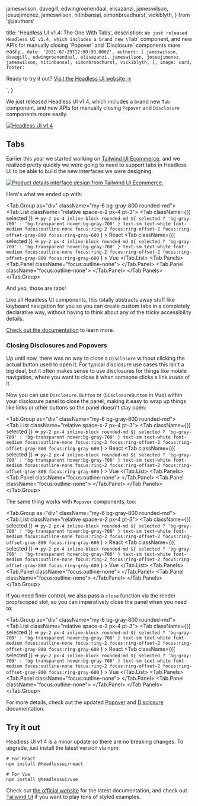   jameswilson,
  davegill,
  edwingroenendaal,
  elisazanzi,
  jameswilson,
  josuejimenez,
  jameswilson,
  nitinbansal,
  simonbroadhurst,
  vickiblyth,
} from '@/authors'

  title: 'Headless UI v1.4: The One With Tabs',
  description: `We just released Headless UI v1.4, which includes a brand new \`Tab\` component, and new APIs for manually closing \`Popover\` and \`Disclosure\` components more easily.`,
  date: '2021-07-29T12:00:00.000Z',
  authors: [
    jameswilson,
    davegill,
    edwingroenendaal,
    elisazanzi,
    jameswilson,
    josuejimenez,
    jameswilson,
    nitinbansal,
    simonbroadhurst,
    vickiblyth,
  ],
  image: card,
  footer: `
    <p>
      Ready to try it out?
      <a href="https://headlessui.dev" class="font-medium text-teal-600 hover:text-teal-700">
        Visit the Headless UI website →
      </a>
    </p>
  `,
}

We just released Headless UI v1.4, which includes a brand new `Tab` component, and new APIs for manually closing `Popover` and `Disclosure` components more easily.

<!--more-->

<a href="https://headlessui.dev">
  <img src={banner} alt="Headless UI v1.4" />
</a>

## Tabs

Earlier this year we started working on [Tailwind UI Ecommerce](https://tailwindui.com/ecommerce), and we realized pretty quickly we were going to need to support tabs in Headless UI to be able to build the new interfaces we were designing.

<a href="https://tailwindui.com/ecommerce">
  <img
    src={ecommerce}
    alt="Product details interface design from Tailwind UI Ecommerce."
  />
</a>

Here's what we ended up with:

<Tab.Group as="div" className="my-6 bg-gray-800 rounded-md">
  <Tab.List className="relative space-x-2 px-4 pt-3">
    <Tab
      className={({ selected }) =>
        `py-2 px-4 inline-block rounded-md ${
          selected ? 'bg-gray-700' : 'bg-transparent hover:bg-gray-700'
        } text-sm text-white font-medium focus:outline-none focus:ring-2 focus:ring-offset-2 focus:ring-offset-gray-800 focus:ring-gray-600`
      }
    >
      React
    </Tab>
    <Tab
      className={({ selected }) =>
        `py-2 px-4 inline-block rounded-md ${
          selected ? 'bg-gray-700' : 'bg-transparent hover:bg-gray-700'
        } text-sm text-white font-medium focus:outline-none focus:ring-2 focus:ring-offset-2 focus:ring-offset-gray-800 focus:ring-gray-600`
      }
    >
      Vue
    </Tab>
  </Tab.List>
  <Tab.Panels>
    <Tab.Panel className="focus:outline-none">
      <ReactExample1 />
    </Tab.Panel>
    <Tab.Panel className="focus:outline-none">
      <VueExample1 />
    </Tab.Panel>
  </Tab.Panels>
</Tab.Group>

And yep, those are tabs!

Like all Headless UI components, this totally abstracts away stuff like keyboard navigation for you so you can create custom tabs in a completely declarative way, without having to think about any of the tricky accessibility details.

[Check out the documentation](https://headlessui.dev/react/tabs) to learn more.

### Closing Disclosures and Popovers

Up until now, there was no way to close a `Disclosure` without clicking the actual button used to open it. For typical disclosure use cases this isn't a big deal, but it often makes sense to use disclosures for things like mobile navigation, where you want to close it when someone clicks a link _inside_ of it.

Now you can use `Disclosure.Button` or (`DisclosureButton` in Vue) within your disclosure panel to close the panel, making it easy to wrap up things like links or other buttons so the panel doesn't stay open:

<Tab.Group as="div" className="my-6 bg-gray-800 rounded-md">
  <Tab.List className="relative space-x-2 px-4 pt-3">
    <Tab
      className={({ selected }) =>
        `py-2 px-4 inline-block rounded-md ${
          selected ? 'bg-gray-700' : 'bg-transparent hover:bg-gray-700'
        } text-sm text-white font-medium focus:outline-none focus:ring-2 focus:ring-offset-2 focus:ring-offset-gray-800 focus:ring-gray-600`
      }
    >
      React
    </Tab>
    <Tab
      className={({ selected }) =>
        `py-2 px-4 inline-block rounded-md ${
          selected ? 'bg-gray-700' : 'bg-transparent hover:bg-gray-700'
        } text-sm text-white font-medium focus:outline-none focus:ring-2 focus:ring-offset-2 focus:ring-offset-gray-800 focus:ring-gray-600`
      }
    >
      Vue
    </Tab>
  </Tab.List>
  <Tab.Panels>
    <Tab.Panel className="focus:outline-none">
      <ReactExample2 />
    </Tab.Panel>
    <Tab.Panel className="focus:outline-none">
      <VueExample2 />
    </Tab.Panel>
  </Tab.Panels>
</Tab.Group>

The same thing works with `Popover` components, too:

<Tab.Group as="div" className="my-6 bg-gray-800 rounded-md">
  <Tab.List className="relative space-x-2 px-4 pt-3">
    <Tab
      className={({ selected }) =>
        `py-2 px-4 inline-block rounded-md ${
          selected ? 'bg-gray-700' : 'bg-transparent hover:bg-gray-700'
        } text-sm text-white font-medium focus:outline-none focus:ring-2 focus:ring-offset-2 focus:ring-offset-gray-800 focus:ring-gray-600`
      }
    >
      React
    </Tab>
    <Tab
      className={({ selected }) =>
        `py-2 px-4 inline-block rounded-md ${
          selected ? 'bg-gray-700' : 'bg-transparent hover:bg-gray-700'
        } text-sm text-white font-medium focus:outline-none focus:ring-2 focus:ring-offset-2 focus:ring-offset-gray-800 focus:ring-gray-600`
      }
    >
      Vue
    </Tab>
  </Tab.List>
  <Tab.Panels>
    <Tab.Panel className="focus:outline-none">
      <ReactExample3 />
    </Tab.Panel>
    <Tab.Panel className="focus:outline-none">
      <VueExample3 />
    </Tab.Panel>
  </Tab.Panels>
</Tab.Group>

If you need finer control, we also pass a `close` function via the render prop/scoped slot, so you can imperatively close the panel when you need to:

<Tab.Group as="div" className="my-6 bg-gray-800 rounded-md">
  <Tab.List className="relative space-x-2 px-4 pt-3">
    <Tab
      className={({ selected }) =>
        `py-2 px-4 inline-block rounded-md ${
          selected ? 'bg-gray-700' : 'bg-transparent hover:bg-gray-700'
        } text-sm text-white font-medium focus:outline-none focus:ring-2 focus:ring-offset-2 focus:ring-offset-gray-800 focus:ring-gray-600`
      }
    >
      React
    </Tab>
    <Tab
      className={({ selected }) =>
        `py-2 px-4 inline-block rounded-md ${
          selected ? 'bg-gray-700' : 'bg-transparent hover:bg-gray-700'
        } text-sm text-white font-medium focus:outline-none focus:ring-2 focus:ring-offset-2 focus:ring-offset-gray-800 focus:ring-gray-600`
      }
    >
      Vue
    </Tab>
  </Tab.List>
  <Tab.Panels>
    <Tab.Panel className="focus:outline-none">
      <ReactExample4 />
    </Tab.Panel>
    <Tab.Panel className="focus:outline-none">
      <VueExample4 />
    </Tab.Panel>
  </Tab.Panels>
</Tab.Group>

For more details, check out the updated [Popover](https://headlessui.dev/react/popover#closing-popovers-manually) and [Disclosure](https://headlessui.dev/react/disclosure#closing-disclosures-manually) documentation.

## Try it out

Headless UI v1.4 is a minor update so there are no breaking changes. To upgrade, just install the latest version via npm:

```shell
# For React
npm install @headlessui/react

# For Vue
npm install @headlessui/vue
```

Check out [the official website](https://headlessui.dev) for the latest documentation, and check out [Tailwind UI](https://tailwindui.com) if you want to play tons of styled examples.

